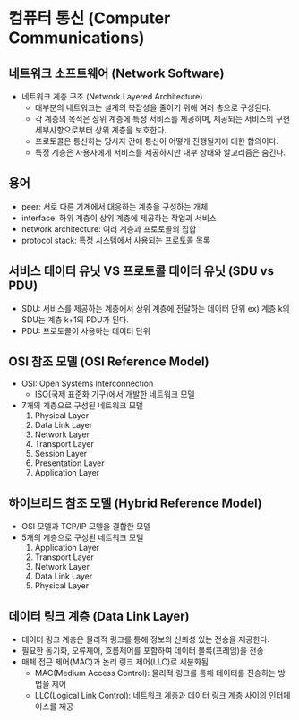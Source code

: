 # 컴퓨터 통신 (Computer Communications)
## 네트워크 소프트웨어 (Network Software)
- 네트워크 계층 구조 (Network Layered Architecture)
	- 대부분의 네트워크는 설계의 복잡성을 줄이기 위해 여러 층으로 구성된다.
	- 각 계층의 목적은 상위 계층에 특정 서비스를 제공하며, 제공되는 서비스의 구현 세부사항으로부터 상위 계층을 보호한다.
	- 프로토콜은 통신하는 당사자 간에 통신이 어떻게 진행될지에 대한 합의이다.
	- 특정 계층은 사용자에게 서비스를 제공하지만 내부 상태와 알고리즘은 숨긴다.

## 용어
- peer: 서로 다른 기계에서 대응하는 계층을 구성하는 개체
- interface: 하위 계층이 상위 계층에 제공하는 작업과 서비스
- network architecture: 여러 계층과 프로토콜의 집합
- protocol stack: 특정 시스템에서 사용되는 프로토콜 목록

## 서비스 데이터 유닛 VS 프로토콜 데이터 유닛 (SDU vs PDU)
- SDU: 서비스를 제공하는 계층에서 상위 계층에 전달하는 데이터 단위
	ex) 계층 k의 SDU는 계층 k+1의 PDU가 된다.
- PDU: 프로토콜이 사용하는 데이터 단위

## OSI 참조 모델 (OSI Reference Model)
- OSI: Open Systems Interconnection
	- ISO(국제 표준화 기구)에서 개발한 네트워크 모델
- 7개의 계층으로 구성된 네트워크 모델
	1. Physical Layer
	2. Data Link Layer
	3. Network Layer
	4. Transport Layer
	5. Session Layer
	6. Presentation Layer
	7. Application Layer

## 하이브리드 참조 모델 (Hybrid Reference Model)
- OSI 모델과 TCP/IP 모델을 결합한 모델
- 5개의 계층으로 구성된 네트워크 모델
	1. Application Layer
	2. Transport Layer
	3. Network Layer
	4. Data Link Layer
	5. Physical Layer

## 데이터 링크 계층 (Data Link Layer)
- 데이터 링크 계층은 물리적 링크를 통해 정보의 신뢰성 있는 전송을 제공한다.
- 필요한 동기화, 오류제어, 흐름제어를 포함하여 데이터 블록(프레임)을 전송
- 매체 접근 제어(MAC)과 논리 링크 제어(LLC)로 세분화됨
	- MAC(Medium Access Control): 물리적 링크를 통해 데이터를 전송하는 방법을 제어
	- LLC(Logical Link Control): 네트워크 계층과 데이터 링크 계층 사이의 인터페이스를 제공